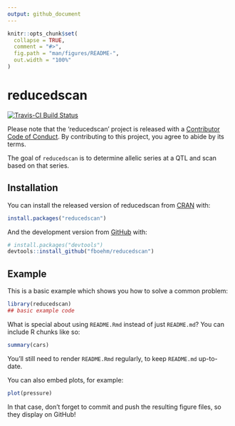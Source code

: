 ```yaml
---
output: github_document
---
```


<!-- README.md is generated from README.Rmd. Please edit that file -->

```r
knitr::opts_chunk$set(
  collapse = TRUE,
  comment = "#>",
  fig.path = "man/figures/README-",
  out.width = "100%"
)
```

# reducedscan

<!-- badges: start -->
[![Travis-CI Build Status](https://travis-ci.org/fboehm/reducedscan.svg?branch=master)](https://travis-ci.org/fboehm/reducedscan)

<!-- badges: end -->

Please note that the 'reducedscan' project is released with a
[Contributor Code of Conduct](.github/CODE_OF_CONDUCT.md).
By contributing to this project, you agree to abide by its terms.



The goal of `reducedscan` is to determine allelic series at a QTL and scan based on that series.

## Installation

You can install the released version of reducedscan from [CRAN](https://CRAN.R-project.org) with:

``` r
install.packages("reducedscan")
```

And the development version from [GitHub](https://github.com/) with:

``` r
# install.packages("devtools")
devtools::install_github("fboehm/reducedscan")
```
## Example

This is a basic example which shows you how to solve a common problem:

```r
library(reducedscan)
## basic example code
```

What is special about using `README.Rmd` instead of just `README.md`? You can include R chunks like so:

```r
summary(cars)
```

You'll still need to render `README.Rmd` regularly, to keep `README.md` up-to-date.

You can also embed plots, for example:

```r
plot(pressure)
```

In that case, don't forget to commit and push the resulting figure files, so they display on GitHub!
